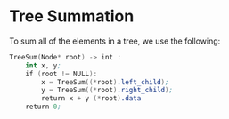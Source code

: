 # Tree Summation

To sum all of the elements in a tree, we use the following:

```nasm
TreeSum(Node* root) -> int :
	int x, y;
	if (root != NULL):
		x = TreeSum((*root).left_child);
		y = TreeSum((*root).right_child);
		return x + y (*root).data
	return 0;
```
